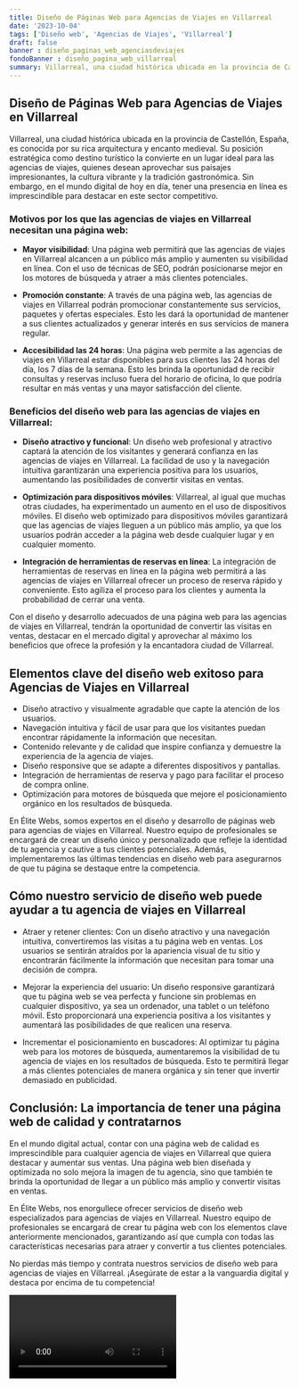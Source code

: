 ```yaml
---
title: Diseño de Páginas Web para Agencias de Viajes en Villarreal
date: '2023-10-04'
tags: ['Diseño web', 'Agencias de Viajes', 'Villarreal']
draft: false
banner : diseño_paginas_web_agenciasdeviajes
fondoBanner : diseño_pagina_web_villarreal
summary: Villarreal, una ciudad histórica ubicada en la provincia de Castellón, España, es conocida por su rica arquitectura y encanto medieval. Su posición estratégica como destino turístico la convierte en un lugar ideal para las agencias de viajes, quienes desean aprovechar sus paisajes impresionantes, la cultura vibrante y la tradición gastronómica. Sin embargo, en el mundo digital de hoy en día, tener una presencia en línea es imprescindible para destacar en este sector competitivo.
---
```


## Diseño de Páginas Web para Agencias de Viajes en Villarreal

Villarreal, una ciudad histórica ubicada en la provincia de Castellón, España, es conocida por su rica arquitectura y encanto medieval. Su posición estratégica como destino turístico la convierte en un lugar ideal para las agencias de viajes, quienes desean aprovechar sus paisajes impresionantes, la cultura vibrante y la tradición gastronómica. Sin embargo, en el mundo digital de hoy en día, tener una presencia en línea es imprescindible para destacar en este sector competitivo.

### Motivos por los que las agencias de viajes en Villarreal necesitan una página web:

- **Mayor visibilidad**: Una página web permitirá que las agencias de viajes en Villarreal alcancen a un público más amplio y aumenten su visibilidad en línea. Con el uso de técnicas de SEO, podrán posicionarse mejor en los motores de búsqueda y atraer a más clientes potenciales.

- **Promoción constante**: A través de una página web, las agencias de viajes en Villarreal podrán promocionar constantemente sus servicios, paquetes y ofertas especiales. Esto les dará la oportunidad de mantener a sus clientes actualizados y generar interés en sus servicios de manera regular.

- **Accesibilidad las 24 horas**: Una página web permite a las agencias de viajes en Villarreal estar disponibles para sus clientes las 24 horas del día, los 7 días de la semana. Esto les brinda la oportunidad de recibir consultas y reservas incluso fuera del horario de oficina, lo que podría resultar en más ventas y una mayor satisfacción del cliente.

### Beneficios del diseño web para las agencias de viajes en Villarreal:

- **Diseño atractivo y funcional**: Un diseño web profesional y atractivo captará la atención de los visitantes y generará confianza en las agencias de viajes en Villarreal. La facilidad de uso y la navegación intuitiva garantizarán una experiencia positiva para los usuarios, aumentando las posibilidades de convertir visitas en ventas.

- **Optimización para dispositivos móviles**: Villarreal, al igual que muchas otras ciudades, ha experimentado un aumento en el uso de dispositivos móviles. El diseño web optimizado para dispositivos móviles garantizará que las agencias de viajes lleguen a un público más amplio, ya que los usuarios podrán acceder a la página web desde cualquier lugar y en cualquier momento.

- **Integración de herramientas de reservas en línea**: La integración de herramientas de reservas en línea en la página web permitirá a las agencias de viajes en Villarreal ofrecer un proceso de reserva rápido y conveniente. Esto agiliza el proceso para los clientes y aumenta la probabilidad de cerrar una venta.

Con el diseño y desarrollo adecuados de una página web para las agencias de viajes en Villarreal, tendrán la oportunidad de convertir las visitas en ventas, destacar en el mercado digital y aprovechar al máximo los beneficios que ofrece la profesión y la encantadora ciudad de Villarreal.

<GifSeo />

<Cta />

## Elementos clave del diseño web exitoso para Agencias de Viajes en Villarreal

- Diseño atractivo y visualmente agradable que capte la atención de los usuarios.
- Navegación intuitiva y fácil de usar para que los visitantes puedan encontrar rápidamente la información que necesitan.
- Contenido relevante y de calidad que inspire confianza y demuestre la experiencia de la agencia de viajes.
- Diseño responsive que se adapte a diferentes dispositivos y pantallas.
- Integración de herramientas de reserva y pago para facilitar el proceso de compra online.
- Optimización para motores de búsqueda que mejore el posicionamiento orgánico en los resultados de búsqueda.

En Élite Webs, somos expertos en el diseño y desarrollo de páginas web para agencias de viajes en Villarreal. Nuestro equipo de profesionales se encargará de crear un diseño único y personalizado que refleje la identidad de tu agencia y cautive a tus clientes potenciales. Además, implementaremos las últimas tendencias en diseño web para asegurarnos de que tu página se destaque entre la competencia.

## Cómo nuestro servicio de diseño web puede ayudar a tu agencia de viajes en Villarreal

- Atraer y retener clientes: Con un diseño atractivo y una navegación intuitiva, convertiremos las visitas a tu página web en ventas. Los usuarios se sentirán atraídos por la apariencia visual de tu sitio y encontrarán fácilmente la información que necesitan para tomar una decisión de compra.

- Mejorar la experiencia del usuario: Un diseño responsive garantizará que tu página web se vea perfecta y funcione sin problemas en cualquier dispositivo, ya sea un ordenador, una tablet o un teléfono móvil. Esto proporcionará una experiencia positiva a los visitantes y aumentará las posibilidades de que realicen una reserva.

- Incrementar el posicionamiento en buscadores: Al optimizar tu página web para los motores de búsqueda, aumentaremos la visibilidad de tu agencia de viajes en los resultados de búsqueda. Esto te permitirá llegar a más clientes potenciales de manera orgánica y sin tener que invertir demasiado en publicidad.

## Conclusión: La importancia de tener una página web de calidad y contratarnos

En el mundo digital actual, contar con una página web de calidad es imprescindible para cualquier agencia de viajes en Villarreal que quiera destacar y aumentar sus ventas. Una página web bien diseñada y optimizada no solo mejora la imagen de tu agencia, sino que también te brinda la oportunidad de llegar a un público más amplio y convertir visitas en ventas.

En Élite Webs, nos enorgullece ofrecer servicios de diseño web especializados para agencias de viajes en Villarreal. Nuestro equipo de profesionales se encargará de crear tu página web con los elementos clave anteriormente mencionados, garantizando así que cumpla con todas las características necesarias para atraer y convertir a tus clientes potenciales.

No pierdas más tiempo y contrata nuestros servicios de diseño web para agencias de viajes en Villarreal. ¡Asegúrate de estar a la vanguardia digital y destaca por encima de tu competencia!

<Video />

<CtaBot job='Agencias de Viajes' city='Villarreal'/>

<Gmaps query='Villarreal+españa+maps' />